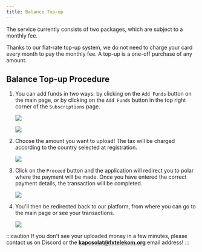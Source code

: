 ```yaml
---
title: Balance Top-up
---
```



The service currently consists of two packages, which are subject to a monthly fee.

Thanks to our flat-rate top-up system, we do not need to charge your card every month to pay the monthly fee. A top-up is a one-off purchase of any amount.

## Balance Top-up Procedure

<Steps>

1. You can add funds in two ways: by clicking on the `Add Funds` button on the main page, or by clicking on the `Add Funds` button in the top right corner of the `Subscriptions` page.

	![](/assets/add-funds1.png)

	![](/assets/add-funds2.png)

2. Choose the amount you want to upload! The tax will be charged according to the country selected at registration.

	![](/assets/amount.png)

3. Click on the `Proceed` button and the application will redirect you to polar where the payment will be made. Once you have entered the correct payment details, the transaction will be completed.

	![](/assets/polar.png)

4. You'll then be redirected back to our platform, from where you can go to the main page or see your transactions.

	![](/assets/payment-succesful.png)

</Steps>

:::caution
If you don't see your uploaded money in a few minutes, please contact us on Discord or the **kapcsolat@fxtelekom.org** email address!
:::

